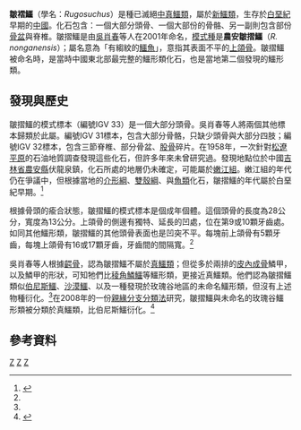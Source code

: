 {{Automatic taxobox
| taxon = Rugosuchus
| authority = Wu ''et al.'', 2001
| fossil_range = [[白堊紀|白堊紀]]早期
| subdivision_ranks = [[種|種]]
| subdivision = 
*'''農安皺褶鱷''' ''R. nonganensis'' <small>[[吳肖春|吳肖春]] ''et al.'', 2001 ([[模式種|模式種]])</small> 
}}

'''皺褶鱷'''（學名：''Rugosuchus''）是種已滅絕[[中真鱷類|中真鱷類]]，屬於[[新鱷類|新鱷類]]，生存於[[白堊紀|白堊紀]]早期的[[中國|中國]]。化石包含：一個大部分頭骨、一個大部份的骨骼、另一副則包含部份[[骨盆|骨盆]]與脊椎。皺摺鱷是由[[吳肖春|吳肖春]]等人在2001年命名，[[模式種|模式種]]是'''農安皺摺鱷'''（''R. nonganensis''）；屬名意為「有縐紋的[[鱷魚|鱷魚]]」，意指其表面不平的[[上頜骨|上頜骨]]。皺摺鱷被命名時，是當時中國東北部最完整的鱷形類化石，也是當地第二個發現的鱷形類。

==發現與歷史==
皺摺鱷的模式標本（編號IGV 33）是一個大部分頭骨。吳肖春等人將兩個其他標本歸類於此屬。編號IGV 31標本，包含大部分骨骼，只缺少頭骨與大部分四肢；編號IGV 32標本，包含三節脊椎、部分骨盆、[[股骨|股骨]]碎片。在1958年，一次針對[[松遼平原|松遼平原]]的石油地質調查發現這些化石，但許多年來未曾研究過。發現地點位於中國[[吉林省|吉林省]][[農安縣|農安縣]]伏龍泉鎮，化石所處的地層仍未確定，可能屬於[[嫩江組|嫩江組]]。嫩江組的年代仍在爭議中，但根據當地的[[介形綱|介形綱]]、[[雙殼綱|雙殼綱]]、與[[魚類|魚類]]化石，皺摺鱷的年代屬於白堊紀早期。<ref name=Wuetal01>{{cite journal |author=Xiao-Chun Wu |url=http://www.bio.ucalgary.ca/contact/faculty/pdf/russell/239.pdf |coauthors=Zheng-Wu Cheng; and Russell, Anthony P. |year=2001 |title=Cranial anatomy of a new crocodyliform (Archosauria: Crocodylomorpha) from the Lower Cretaceous of Song-Liao Plain, northeastern China |journal=Canadian Journal of Earth Science |volume=38 |pages=1653–1663 |doi=10.1139/cjes-38-12-1653 |format=pdf |access-date=2008-10-18 |archive-date=2011-07-06 |archive-url=https://web.archive.org/web/20110706210435/http://www.bio.ucalgary.ca/contact/faculty/pdf/russell/239.pdf |dead-url=no }}</ref>

根據骨頭的瘉合狀態，皺摺鱷的模式標本是個成年個體。這個頭骨的長度為28公分，寬度為13公分。上頜骨的側邊有獨特、延長的凹處，位在第9或10顆牙齒處。如同其他鱷形類，皺摺鱷的其他頭骨表面也是凹突不平。每塊前上頜骨有5顆牙齒，每塊上頜骨有16或17顆牙齒，牙齒間的間隔寬。<ref name=Wuetal01/>

吳肖春等人根據[[齶骨|齶骨]]，認為皺摺鱷不屬於[[真鱷類|真鱷類]]；但從多於兩排的[[皮內成骨|皮內成骨]]鱗甲，以及鱗甲的形狀，可知牠們比[[稜角鱗鱷|稜角鱗鱷]]等鱷形類，更接近真鱷類。他們認為皺摺鱷類似[[伯尼斯鱷|伯尼斯鱷]]、[[沙漠鱷|沙漠鱷]]、以及一種發現於玫瑰谷地區的未命名鱷形類，但沒有上述物種衍化。<ref name=Wuetal01/>在2008年的一份[[親緣分支分類法|親緣分支分類法]]研究，皺摺鱷與未命名的玫瑰谷鱷形類被分類於真鱷類，比伯尼斯鱷衍化。<ref name=TB08>{{cite journal |last=Turner |first=Alan H. |coauthors=and Buckley, Gregory A. |year=2008 |title=''Mahajangasuchus insignis'' (Crocodyliformes: Mesoeucrocodylia) cranial anatomy and new data on the origin of the eusuchian-style palate |journal=Journal of Vertebrate Paleontology |volume=28 |issue=2 |pages=382–408 |doi=10.1671/0272-4634(2008)28[382:MICMCA]2.0.CO;2}}</ref>

==參考資料==
{{reflist}}
{{新鱷類|N.}}
{{Taxonbar|from=Q7378610}}

[[Category:鱷形超目|Z]]
[[Category:白堊紀鱷形類|Z]]
[[Category:2001年描述的分类群|Z]]